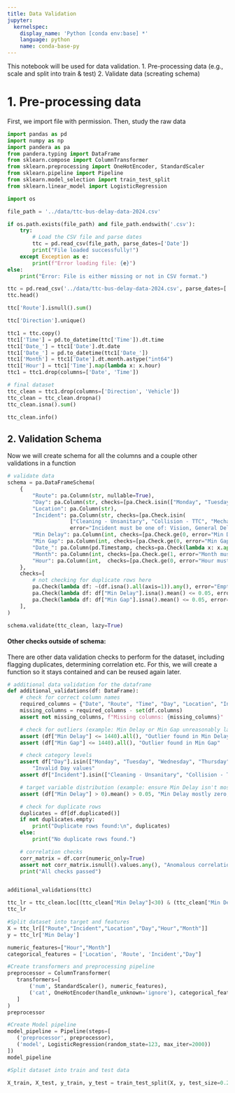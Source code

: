 ```yaml
---
title: Data Validation
jupyter:
  kernelspec:
    display_name: 'Python [conda env:base] *'
    language: python
    name: conda-base-py
---
```



This notebook will be used for data validation.
1. Pre-processing data (e.g., scale and split into train & test)
2. Validate data (screating schema)


# 1. Pre-processing data
First, we import file with permission. Then, study the raw data

```python
import pandas as pd
import numpy as np
import pandera as pa
from pandera.typing import DataFrame
from sklearn.compose import ColumnTransformer
from sklearn.preprocessing import OneHotEncoder, StandardScaler
from sklearn.pipeline import Pipeline
from sklearn.model_selection import train_test_split
from sklearn.linear_model import LogisticRegression
```

```python
import os

file_path = '../data/ttc-bus-delay-data-2024.csv'

if os.path.exists(file_path) and file_path.endswith('.csv'):
    try:
        # Load the CSV file and parse dates
        ttc = pd.read_csv(file_path, parse_dates=['Date'])
        print("File loaded successfully!")
    except Exception as e:
        print(f"Error loading file: {e}")
else:
    print("Error: File is either missing or not in CSV format.")
```

```python
ttc = pd.read_csv('../data/ttc-bus-delay-data-2024.csv', parse_dates=['Date'])
ttc.head()
```

```python
ttc['Route'].isnull().sum()
```

```python
ttc['Direction'].unique()
```

```python
ttc1 = ttc.copy()
ttc1['Time'] = pd.to_datetime(ttc['Time']).dt.time
ttc1['Date_'] = ttc1['Date'].dt.date
ttc1['Date_'] = pd.to_datetime(ttc1['Date_'])
ttc1['Month'] = ttc1['Date'].dt.month.astype("int64")
ttc1['Hour'] = ttc1['Time'].map(lambda x: x.hour)
ttc1 = ttc1.drop(columns=['Date', 'Time'])

# final dataset
ttc_clean = ttc1.drop(columns=['Direction', 'Vehicle'])
ttc_clean = ttc_clean.dropna()
ttc_clean.isna().sum()
```

```python
ttc_clean.info()
```

## 2. Validation Schema
Now we will create schema for all the columns and a couple other validations in a function

```python
# validate data
schema = pa.DataFrameSchema(
    {
        "Route": pa.Column(str, nullable=True),
        "Day": pa.Column(str, checks=[pa.Check.isin(["Monday", "Tuesday", "Wednesday", "Thursday", "Friday", "Saturday", "Sunday"], error="Day must be a valid weekday")]),
        "Location": pa.Column(str),
        "Incident": pa.Column(str, checks=[pa.Check.isin(
                    ["Cleaning - Unsanitary", "Collision - TTC", "Mechanical", "Operations - Operator", "Diversion", "Emergency Services", "Utilized Off Route", "Investigation", "Road Blocked - NON-TTC Collision", "Vision", "General Delay", "Security"], # known incident types
                    error="Incident must be one of: Vision, General Delay, Security")]),
        "Min Delay": pa.Column(int, checks=[pa.Check.ge(0, error="Min Delay must be non-negative")]),
        "Min Gap": pa.Column(int, checks=[pa.Check.ge(0, error="Min Gap must be non-negative")]),
        "Date_": pa.Column(pd.Timestamp, checks=pa.Check(lambda x: x.apply(lambda d: isinstance(d, (str, pd.Timestamp))),error="Date must be string or datetime")), # used ChatGPT to get this datetime check
        "Month": pa.Column(int, checks=[pa.Check.ge(1, error="Month must be >= 1"), pa.Check.le(12, error="Month must be <= 12")]),
        "Hour": pa.Column(int,  checks=[pa.Check.ge(0, error="Hour must be >= 0"), pa.Check.le(23, error="Hour must be <= 23")]),
    },
    checks=[
        # not checking for duplicate rows here
        pa.Check(lambda df: ~(df.isna().all(axis=1)).any(), error="Empty rows found"),
        pa.Check(lambda df: df["Min Delay"].isna().mean() <= 0.05, error="Min Delay missingness exceeds 5%"),
        pa.Check(lambda df: df["Min Gap"].isna().mean() <= 0.05, error="Min Gap missingness exceeds 5%"),
    ],
)

schema.validate(ttc_clean, lazy=True)
```

#### Other checks outside of schema: 
There are other data validation checks to perform for the dataset, including flagging duplicates, determining correlation etc. 
For this, we will create a function so it stays contained and can be reused again later. 

```python
# additional data validation for the dataframe
def additional_validations(df: DataFrame):
    # check for correct column names
    required_columns = {"Date", "Route", "Time", "Day", "Location", "Incident", "Min Delay", "Min Gap", "Direction", "Vehicle"}
    missing_columns = required_columns - set(df.columns)
    assert not missing_columns, f"Missing columns: {missing_columns}"

    # check for outliers (example: Min Delay or Min Gap unreasonably large)
    assert (df["Min Delay"] <= 1440).all(), "Outlier found in Min Delay"
    assert (df["Min Gap"] <= 1440).all(), "Outlier found in Min Gap"

    # check category levels
    assert df["Day"].isin(["Monday", "Tuesday", "Wednesday", "Thursday", "Friday", "Saturday", "Sunday"]).all(), \
        "Invalid Day values"
    assert df["Incident"].isin(["Cleaning - Unsanitary", "Collision - TTC", "Mechanical", "Operations - Operator", "Diversion", "Emergency Services", "Utilized Off Route", "Investigation", "Road Blocked - NON-TTC Collision", "Vision", "General Delay", "Security"]).all(), "Invalid Incident values"

    # target variable distribution (example: ensure Min Delay isn't mostly 0)
    assert (df["Min Delay"] > 0).mean() > 0.05, "Min Delay mostly zero, check for data skewness"

    # check for duplicate rows
    duplicates = df[df.duplicated()]
    if not duplicates.empty:
        print("Duplicate rows found:\n", duplicates)
    else:
        print("No duplicate rows found.")

    # correlation checks
    corr_matrix = df.corr(numeric_only=True)
    assert not corr_matrix.isnull().values.any(), "Anomalous correlations detected in numeric features"
    print("All checks passed")


additional_validations(ttc)
```

```python
ttc_lr = ttc_clean.loc[(ttc_clean["Min Delay"]<30) & (ttc_clean["Min Delay"]>0)].reset_index(drop=True)
ttc_lr
```

```python
#Split dataset into target and features
X = ttc_lr[["Route","Incident","Location","Day","Hour","Month"]]
y = ttc_lr['Min Delay']
```

```python
numeric_features=["Hour","Month"]
categorical_features = ['Location', 'Route', 'Incident',"Day"]
```

```python
#Create transformers and preprocessing pipeline
preprocessor = ColumnTransformer(
   transformers=[
       ('num', StandardScaler(), numeric_features),
       ('cat', OneHotEncoder(handle_unknown='ignore'), categorical_features)
   ]
)
preprocessor
```

```python
#Create Model pipeline
model_pipeline = Pipeline(steps=[
   ('preprocessor', preprocessor),
   ('model', LogisticRegression(random_state=123, max_iter=2000))
])
model_pipeline
```

```python
#Split dataset into train and test data

X_train, X_test, y_train, y_test = train_test_split(X, y, test_size=0.2, random_state=123)
```

